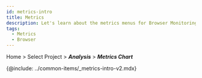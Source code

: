 ```yaml
---
id: metrics-intro
title: Metrics
description: Let's learn about the metrics menus for Browser Monitoring analysis.
tags:
  - Metrics
  - Browser
---
```


Home > Select Project > **_Analysis_** > **_Metrics Chart_**

{@include: ../common-items/_metrics-intro-v2.mdx}
